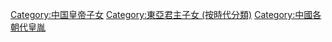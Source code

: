 [[Category:中国皇帝子女|Category:中国皇帝子女]]
[[Category:東亞君主子女_(按時代分類)|Category:東亞君主子女 (按時代分類)]]
[[Category:中國各朝代皇胤|Category:中國各朝代皇胤]]